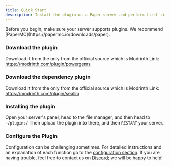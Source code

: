 ```yaml
---
title: Quick Start
description: Install the plugin on a Paper server and perform first-time configuration.
---
```

<Callout title="Info">
Before you begin, make sure your server supports plugins. We recommend [PaperMC](https://papermc.io/downloads/paper).
</Callout>
<div className='fd-steps [&_h3]:fd-step'>

### Download the plugin
Download it from the only from the official source which is Modrinth
Link: https://modrinth.com/plugin/powergems

### Download the dependency plugin
Download it from the only from the official source which is Modrinth
Link: https://modrinth.com/plugin/seallib

### Installing the plugin
Open your server's panel, head to the file manager, and then head to `~/plugins/` Then upload the plugin into there, and then `RESTART` your server.

### Configure the Plugin
Configuration can be challenging sometimes. For detailed instructions and an explanation of each function go to the [configuration section](/fundamentals/getting-set-up/configuration). If you are having trouble, feel free to contact us on [Discord](https://discord.iseal.dev); we will be happy to help!
</div>
